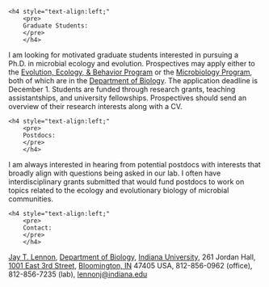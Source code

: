 <?php require 'top.php' ?>
<link rel="shortcut icon" href="favicon.ico" type="image/x-icon"/>



<div id="left-side">

<?php require 'slideShow.php' ?>


</div>

<div id="right-side">
<div>
	<h4 style="text-align:left;"
    	<pre> 
        Graduate Students: 
        </pre>
        </h4>
</div>
<p>
I am looking for motivated graduate students interested in pursuing a Ph.D. in microbial ecology and evolution. Prospectives may apply either to the <a href= "http://www.bio.indiana.edu/graduate/eeb/"> Evolution, Ecology, & Behavior Program</a>  or the <a href="http://www.bio.indiana.edu/graduate/micro/"> Microbiology Program</a>, both of which are in the <a href="http://www.bio.indiana.edu/">  Department of Biology</a>. The application deadline is December 1. Students are funded through research grants, teaching assistantships, and university fellowships. Prospectives should send an overview of their research interests along with a CV.
</p>


<div>
	<h4 style="text-align:left;"
    	<pre> 
        Postdocs: 
        </pre>
        </h4>
</div>
<p>
I am always interested in hearing from potential postdocs with interests that broadly align with questions being asked in our lab.  I often have interdisciplinary grants submitted that would fund postdocs to work on topics related to the ecology and evolutionary biology of microbial communities. </p>

<div>
	<h4 style="text-align:left;"
    	<pre> 
        Contact: 
        </pre>
        </h4>
</div>
<p>
<a href="https://www.indiana.edu/~microbes/people.php/cfm#Lennon"> Jay T. Lennon</a>, <a href="http://www.bio.indiana.edu/">  Department of Biology</a>, <a href="http://www.iub.edu/">Indiana University</a>, 261 Jordan Hall, <a href="https://www.google.com/maps/place/Indiana+University/@39.169135,-86.514905,17z/data=!3m1!4b1!4m2!3m1!1s0x886c66c26789ad33:0x3499a08bb315d436">1001 East 3rd Street</a>, <a href="http://bloomington.in.gov/">Bloomington, IN</a> 47405 USA, 812-856-0962 (office), 812-856-7235 (lab), <a href="mailto:lennonj@indiana.edu">lennonj@indiana.edu</a>
</p>

</div>

<div style="clear: both;"></div>


<?php require 'bottom.php' ?>

